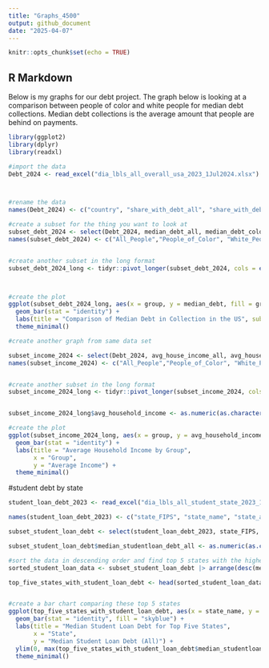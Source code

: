 ```yaml
---
title: "Graphs_4500"
output: github_document
date: "2025-04-07"
---
```


```r
knitr::opts_chunk$set(echo = TRUE)
```

## R Markdown

Below is my graphs for our debt project. The graph below is looking at a comparison between people of color and white people for median debt collections. Median debt collections is the average amount that people are behind on payments.

```r
library(ggplot2)
library(dplyr)
library(readxl)

#import the data
Debt_2024 <- read_excel("dia_lbls_all_overall_usa_2023_1Jul2024.xlsx")



#rename the data
names(Debt_2024) <- c("country", "share_with_debt_all", "share_with_debt_color", "share_with_debt_white", "median_debt_all", "median_debt_color", "median_debt_white", "medical_debt_all", "medical_debt_color", "medical_debt_white", "student_all", "student_color", "student_white", "auto_all", "auto_color", "auto_white", "creditcard_del_all", "creditcard_del_color", "creditcard_del_white", "median_creditcard_all", "median_creditcard_color", "median_creditcard_white", "share_color", "avg_house_income_all", "avg_house_income_color", "avg_house_income_white")

#create a subset for the thing you want to look at
subset_debt_2024 <- select(Debt_2024, median_debt_all, median_debt_color, median_debt_white)
names(subset_debt_2024) <- c("All_People","People_of_Color", "White_People")


#create another subset in the long format
subset_debt_2024_long <- tidyr::pivot_longer(subset_debt_2024, cols = everything(), names_to = "group", values_to = "median_debt")



#create the plot
ggplot(subset_debt_2024_long, aes(x = group, y = median_debt, fill = group)) +
  geom_bar(stat = "identity") +
  labs(title = "Comparison of Median Debt in Collection in the US", subtitle = "The average amount of money people are behind on payments", y = "Median Debt in Collections") +
  theme_minimal()
```

```r
#create another graph from same data set

subset_income_2024 <- select(Debt_2024, avg_house_income_all, avg_house_income_color, avg_house_income_white)
names(subset_income_2024) <- c("All_People","People_of_Color", "White_People")


#create another subset in the long format
subset_income_2024_long <- tidyr::pivot_longer(subset_income_2024, cols = everything(), names_to = "group", values_to = "avg_household_income")


subset_income_2024_long$avg_household_income <- as.numeric(as.character(subset_income_2024_long$avg_household_income))

#create the plot
ggplot(subset_income_2024_long, aes(x = group, y = avg_household_income, fill = group)) +
  geom_bar(stat = "identity") +
  labs(title = "Average Household Income by Group",
       x = "Group",
       y = "Average Income") +
  theme_minimal()
```


#student debt by state

```r
student_loan_debt_2023 <- read_excel("dia_lbls_all_student_state_2023_1Jul2024.xlsx")

names(student_loan_debt_2023) <- c("state_FIPS", "state_name", "state_abbreviation", "share_with_studentloan_debt_all", "share_with_studentloan_debt_color", "share_with_studentloan_debt_white", "median_studentloan_debt_all", "median_studentloan_debt_color", "median_studentloan_debt_white", "share_of_holders_with_debt_all", "share_of_holders_with_debt_color", "share_of_holders_with_debt_white", "median_loan_debt_in_default_all", "median_loan_debt_in_default_color", "median_loan_debt_in_default_white", "median_monthly_studentloan_payment_all", "median_monthly_studentloan_payment_color", "median_monthly_studentloan_payment_white", "share_without_bachelors_all", "share_without_bachelors_color", "share_without_bachelors_white", "share_of_people_of_color", "average_household_income_all", "average_household_income_color", "average_household_income_white")

subset_student_loan_debt <- select(student_loan_debt_2023, state_FIPS, state_name, state_abbreviation, median_studentloan_debt_all, median_studentloan_debt_color, median_studentloan_debt_white)

subset_student_loan_debt$median_studentloan_debt_all <- as.numeric(as.character(subset_student_loan_debt$median_studentloan_debt_all))

#sort the data in descending order and find top 5 states with the highest median student loan debt
sorted_student_loan_data <- subset_student_loan_debt |> arrange(desc(median_studentloan_debt_all))

top_five_states_with_student_loan_debt <- head(sorted_student_loan_data, 5)


#create a bar chart comparing these top 5 states
ggplot(top_five_states_with_student_loan_debt, aes(x = state_name, y = median_studentloan_debt_all)) +
  geom_bar(stat = "identity", fill = "skyblue") +
  labs(title = "Median Student Loan Debt for Top Five States",
       x = "State",
       y = "Median Student Loan Debt (All)") +
  ylim(0, max(top_five_states_with_student_loan_debt$median_studentloan_debt_all) + 5000) +
  theme_minimal()
```

